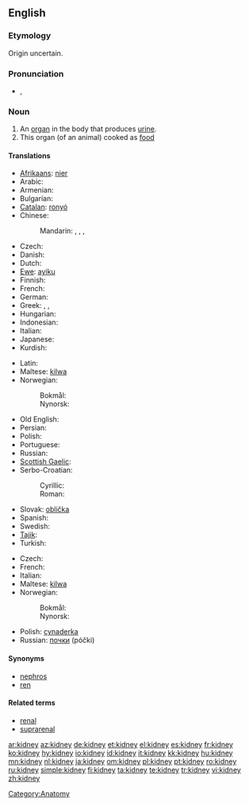 ==English==
{{wikipedia}}

===Etymology===
Origin uncertain.

===Pronunciation===
* {{a|UK}} {{IPA|/ˈkɪdni/}}, {{SAMPA|/"kIdni/}}

===Noun===
{{en-noun}}

# An [[organ]] in the body that produces [[urine]].
# This organ (of an animal) cooked as [[food]]

====Translations====
{{trans-top|an organ in the body}}
* [[Afrikaans]]: [[nier#Afrikaans|nier]]
* Arabic: {{t-|ar|كلية|f|tr=kúlya|sc=Arab}}
* Armenian: {{t-|hy|երիկամ|tr=erikam|sc=Armn|xs=Armenian}}
* Bulgarian: {{t+|bg|бъбрек|m|tr=bǎbrek|sc=Cyrl}}
* [[Catalan]]: [[ronyó]] {{m}}
* Chinese:
*: Mandarin: {{t|cmn|腎臟|sc=Hani|xs=Mandarin}},  {{t|cmn|肾脏|tr=shènzàng|sc=Hani|xs=Mandarin}},  {{t-|cmn|腎|sc=Hani|xs=Mandarin}},  {{t-|cmn|肾|tr=shèn|sc=Hani|xs=Mandarin}}
* Czech: {{t-|cs|ledvina|f}}
* Danish: {{t-|da|nyre}}
* Dutch: {{t+|nl|nier}}
* [[Ewe]]: [[ayiku]] {{n}}
* Finnish: {{t+|fi|munuainen}}
* French: {{t+|fr|rein|m}}
* German: {{t+|de|Niere|f}}
* Greek: {{t+|el|νεφρό|n|tr=nefró|sc=Grek}}, {{t+|el|νεφρός|m|tr=nefrós|sc=Grek}}, {{t+|el|νεφρί|n|tr=nefrí|sc=Grek}}
* Hungarian: {{t+|hu|vese}}
* Indonesian: {{t+|id|ginjal|xs=Indonesian}}
* Italian: {{t+|it|rene|m}}
* Japanese: {{t+|ja|腎臓|tr=じんぞう, jinzō|sc=Jpan}}
* Kurdish: {{ku-Arab|[[گورچیله‌]]}}
{{trans-mid}}
* Latin: {{t+|la|ren|m}}
* Maltese: [[kilwa]] {{f}}
* Norwegian:
*: Bokmål: {{t+|no|nyre|m|f}}
*: Nynorsk: {{t-|nn|nyre|f|xs=Norwegian Nynorsk}}
* Old English: {{t-|ang|ædre|f|alt=ǣdre|xs=Old English}}
* Persian: {{t+|fa|گرده|tr=gorde|sc=fa-Arab|xs=Persian}}
* Polish: {{t+|pl|nerka|f}}
* Portuguese: {{t+|pt|rim|m}}
* Russian: {{t+|ru|почка|f|tr=póčka|sc=Cyrl}}
* [[Scottish Gaelic]]: {{t-|gd|dubhag|f|xs=Scottish Gaelic}}
* Serbo-Croatian:
*: Cyrillic: {{tø|sh|бубрег|m|sc=Cyrl|xs=Serbo-Croatian}}
*: Roman: {{tø|sh|bubreg|m|xs=Serbo-Croatian}}
* Slovak: [[oblička]]
* Spanish: {{t+|es|riñón|m}}
* Swedish: {{t+|sv|njure}}
* [[Tajik]]: {{t-|tg|гурда|tr=gurda|sc=Cyrl|xs=Tajik}}
* Turkish: {{t+|tr|böbrek}}
{{trans-bottom}}

{{trans-top|food}}
* Czech: {{t-|cs|ledvinky|f|p}}
* French: {{t+|fr|rognon|m}}
* Italian: {{t+|it|rognone|m}}
* Maltese: [[kilwa]] {{f}}
* Norwegian:
*: Bokmål: {{t+|no|nyre|m|f}}
*: Nynorsk: {{t-|nn|nyre|f|xs=Norwegian Nynorsk}}
{{trans-mid}}
* Polish: [[cynaderka]] {{f}}
* Russian: [[почки]] (póčki) {{p}}
{{trans-bottom}}

====Synonyms====
* [[nephros]]
* [[ren]]

====Related terms====
* [[renal]]
* [[suprarenal]]

[[Category:Anatomy]]

[[ar:kidney]]
[[az:kidney]]
[[de:kidney]]
[[et:kidney]]
[[el:kidney]]
[[es:kidney]]
[[fr:kidney]]
[[ko:kidney]]
[[hy:kidney]]
[[io:kidney]]
[[id:kidney]]
[[it:kidney]]
[[kk:kidney]]
[[hu:kidney]]
[[mn:kidney]]
[[nl:kidney]]
[[ja:kidney]]
[[om:kidney]]
[[pl:kidney]]
[[pt:kidney]]
[[ro:kidney]]
[[ru:kidney]]
[[simple:kidney]]
[[fi:kidney]]
[[ta:kidney]]
[[te:kidney]]
[[tr:kidney]]
[[vi:kidney]]
[[zh:kidney]]